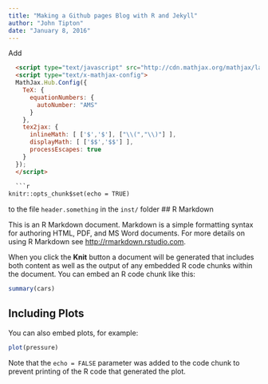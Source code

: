 ```yaml
---
title: "Making a Github pages Blog with R and Jekyll"
author: "John Tipton"
date: "January 8, 2016"
---
```


Add
```html
  <script type="text/javascript" src="http://cdn.mathjax.org/mathjax/latest/MathJax.js?config=TeX-AMS-MML_HTMLorMML"></script>
  <script type="text/x-mathjax-config">
  MathJax.Hub.Config({
    TeX: {
      equationNumbers: {
        autoNumber: "AMS"
      }
    },
    tex2jax: {
      inlineMath: [ ['$','$'], ["\\(","\\)"] ],
      displayMath: [ ['$$','$$'] ],
      processEscapes: true
    }
  });
  </script>
  
  ```r
knitr::opts_chunk$set(echo = TRUE)
```
to the file `header.something` in the `inst/` folder
## R Markdown

This is an R Markdown document. Markdown is a simple formatting syntax for authoring HTML, PDF, and MS Word documents. For more details on using R Markdown see <http://rmarkdown.rstudio.com>.

When you click the **Knit** button a document will be generated that includes both content as well as the output of any embedded R code chunks within the document. You can embed an R code chunk like this:

```r
summary(cars)
```

## Including Plots

You can also embed plots, for example:

```r
plot(pressure)
```

Note that the `echo = FALSE` parameter was added to the code chunk to prevent printing of the R code that generated the plot.
